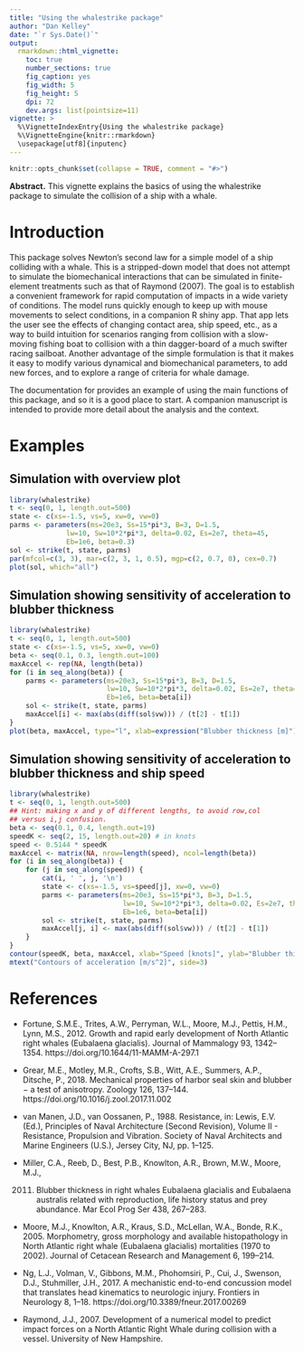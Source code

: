 ```yaml
---
title: "Using the whalestrike package"
author: "Dan Kelley"
date: "`r Sys.Date()`"
output:
  rmarkdown::html_vignette:
    toc: true
    number_sections: true
    fig_caption: yes
    fig_width: 5
    fig_height: 5
    dpi: 72
    dev.args: list(pointsize=11)
vignette: >
  %\VignetteIndexEntry{Using the whalestrike package}
  %\VignetteEngine{knitr::rmarkdown}
  \usepackage[utf8]{inputenc}
---
```


<!-- HOW TO BUILD THE VIGNETTE. -->
<!-- 1. edit this file in vignettes/whalestrike.Rmd -->
<!-- 2. run devtools::build_vignettes() -->
<!-- 3. build the package -->


```r
knitr::opts_chunk$set(collapse = TRUE, comment = "#>")
```

**Abstract.** This vignette explains the basics of using the whalestrike
package to simulate the collision of a ship with a whale.

# Introduction

This package solves Newton's second law for a simple model of a ship colliding
with a whale. This is a stripped-down model that does not attempt to simulate
the biomechanical interactions that can be simulated in finite-element
treatments such as that of Raymond (2007).  The goal is to establish a
convenient framework for rapid computation of impacts in a wide variety of
conditions. The model runs quickly enough to keep up with mouse movements to
select conditions, in a companion R shiny app. That app lets the user see the
effects of changing contact area, ship speed, etc., as a way to build intuition
for scenarios ranging from collision with a slow-moving fishing boat to
collision with a thin dagger-board of a much swifter racing sailboat. Another
advantage of the simple formulation is that it makes it easy to modify various
dynamical and biomechanical parameters, to add new forces, and to explore a
range of criteria for whale damage.

The documentation for \code{\link{strike}} provides an example of using the
main functions of this package, and so it is a good place to start. A companion
manuscript is intended to provide more detail about the analysis and the
context.

# Examples

## Simulation with overview plot

```r
library(whalestrike)
t <- seq(0, 1, length.out=500)
state <- c(xs=-1.5, vs=5, xw=0, vw=0)
parms <- parameters(ms=20e3, Ss=15*pi*3, B=3, D=1.5,
              lw=10, Sw=10*2*pi*3, delta=0.02, Es=2e7, theta=45,
              Eb=1e6, beta=0.3)
sol <- strike(t, state, parms)
par(mfcol=c(3, 3), mar=c(2, 3, 1, 0.5), mgp=c(2, 0.7, 0), cex=0.7)
plot(sol, which="all")
```

## Simulation showing sensitivity of acceleration to blubber thickness

```r
library(whalestrike)
t <- seq(0, 1, length.out=500)
state <- c(xs=-1.5, vs=5, xw=0, vw=0)
beta <- seq(0.1, 0.3, length.out=100)
maxAccel <- rep(NA, length(beta))
for (i in seq_along(beta)) {
    parms <- parameters(ms=20e3, Ss=15*pi*3, B=3, D=1.5,
                        lw=10, Sw=10*2*pi*3, delta=0.02, Es=2e7, theta=45,
                        Eb=1e6, beta=beta[i])
    sol <- strike(t, state, parms)
    maxAccel[i] <- max(abs(diff(sol$vw))) / (t[2] - t[1])
}
plot(beta, maxAccel, type="l", xlab=expression("Blubber thickness [m]"), ylab="Max. Acceleration [m/s^2]")
```

## Simulation showing sensitivity of acceleration to blubber thickness and ship speed

```r
library(whalestrike)
t <- seq(0, 1, length.out=500)
## Hint: making x and y of different lengths, to avoid row,col
## versus i,j confusion.
beta <- seq(0.1, 0.4, length.out=19)
speedK <- seq(2, 15, length.out=20) # in knots
speed <- 0.5144 * speedK
maxAccel <- matrix(NA, nrow=length(speed), ncol=length(beta))
for (i in seq_along(beta)) {
    for (j in seq_along(speed)) {
        cat(i, ' ', j, '\n')
        state <- c(xs=-1.5, vs=speed[j], xw=0, vw=0)
        parms <- parameters(ms=20e3, Ss=15*pi*3, B=3, D=1.5,
                            lw=10, Sw=10*2*pi*3, delta=0.02, Es=2e7, theta=45,
                            Eb=1e6, beta=beta[i])
        sol <- strike(t, state, parms)
        maxAccel[j, i] <- max(abs(diff(sol$vw))) / (t[2] - t[1])
    }
}
contour(speedK, beta, maxAccel, xlab="Speed [knots]", ylab="Blubber thickness [m]")
mtext("Contours of acceleration [m/s^2]", side=3)
```




# References


* Fortune, S.M.E., Trites, A.W., Perryman, W.L., Moore, M.J., Pettis, H.M.,
  Lynn, M.S., 2012. Growth and rapid early development of North Atlantic right
  whales (Eubalaena glacialis). Journal of Mammalogy 93, 1342–1354.
  https://doi.org/10.1644/11-MAMM-A-297.1

* Grear, M.E., Motley, M.R., Crofts, S.B., Witt, A.E., Summers, A.P., Ditsche,
  P., 2018. Mechanical properties of harbor seal skin and blubber − a test of
  anisotropy. Zoology 126, 137–144. https://doi.org/10.1016/j.zool.2017.11.002

* van Manen, J.D., van Oossanen, P., 1988. Resistance, in: Lewis, E.V. (Ed.),
  Principles of Naval Architecture (Second Revision), Volume II - Resistance,
  Propulsion and Vibration. Society of Naval Architects and Marine Engineers
  (U.S.), Jersey City, NJ, pp. 1–125.

* Miller, C.A., Reeb, D., Best, P.B., Knowlton, A.R., Brown, M.W., Moore, M.J.,
  2011. Blubber thickness in right whales Eubalaena glacialis and Eubalaena
     australis related with reproduction, life history status and prey
     abundance. Mar Ecol Prog Ser 438, 267–283.

* Moore, M.J., Knowlton, A.R., Kraus, S.D., McLellan, W.A., Bonde, R.K., 2005.
  Morphometry, gross morphology and available histopathology in North Atlantic
  right whale (Eubalaena glacialis) mortalities (1970 to 2002). Journal of
  Cetacean Research and Management 6, 199–214.

* Ng, L.J., Volman, V., Gibbons, M.M., Phohomsiri, P., Cui, J., Swenson, D.J.,
  Stuhmiller, J.H., 2017. A mechanistic end-to-end concussion model that
  translates head kinematics to neurologic injury. Frontiers in Neurology 8,
  1–18. https://doi.org/10.3389/fneur.2017.00269

* Raymond, J.J., 2007. Development of a numerical model to predict impact
  forces on a North Atlantic Right Whale during collision with a vessel.
  University of New Hampshire.
